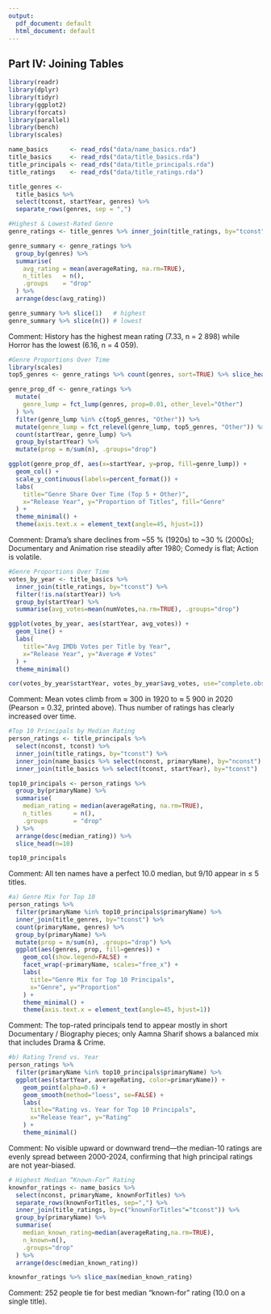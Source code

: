 ```yaml
---
output:
  pdf_document: default
  html_document: default
---
```


## Part IV: Joining Tables

```r
library(readr)
library(dplyr)
library(tidyr)
library(ggplot2)
library(forcats)
library(parallel)
library(bench)
library(scales)

name_basics      <- read_rds("data/name_basics.rda")
title_basics     <- read_rds("data/title_basics.rda")
title_principals <- read_rds("data/title_principals.rda")
title_ratings    <- read_rds("data/title_ratings.rda")

title_genres <- 
  title_basics %>% 
  select(tconst, startYear, genres) %>% 
  separate_rows(genres, sep = ",")
```

```r
#Highest & Lowest‐Rated Genre
genre_ratings <- title_genres %>% inner_join(title_ratings, by="tconst")

genre_summary <- genre_ratings %>%
  group_by(genres) %>%
  summarise(
    avg_rating = mean(averageRating, na.rm=TRUE),
    n_titles   = n(),
    .groups    = "drop"
  ) %>%
  arrange(desc(avg_rating))

genre_summary %>% slice(1)   # highest
genre_summary %>% slice(n()) # lowest

```

Comment: History has the highest mean rating (7.33, n = 2 898) while Horror has the lowest (6.16, n = 4 059).

```r
#Genre Proportions Over Time
library(scales)
top5_genres <- genre_ratings %>% count(genres, sort=TRUE) %>% slice_head(n=5) %>% pull(genres)

genre_prop_df <- genre_ratings %>%
  mutate(
    genre_lump = fct_lump(genres, prop=0.01, other_level="Other")
  ) %>%
  filter(genre_lump %in% c(top5_genres, "Other")) %>%
  mutate(genre_lump = fct_relevel(genre_lump, top5_genres, "Other")) %>%
  count(startYear, genre_lump) %>%
  group_by(startYear) %>%
  mutate(prop = n/sum(n), .groups="drop")

ggplot(genre_prop_df, aes(x=startYear, y=prop, fill=genre_lump)) +
  geom_col() +
  scale_y_continuous(labels=percent_format()) +
  labs(
    title="Genre Share Over Time (Top 5 + Other)",
    x="Release Year", y="Proportion of Titles", fill="Genre"
  ) +
  theme_minimal() +
  theme(axis.text.x = element_text(angle=45, hjust=1))

```

Comment: Drama’s share declines from ~55 % (1920s) to ~30 % (2000s);
Documentary and Animation rise steadily after 1980; Comedy is flat; Action is volatile.

```r
#Genre Proportions Over Time
votes_by_year <- title_basics %>%
  inner_join(title_ratings, by="tconst") %>%
  filter(!is.na(startYear)) %>%
  group_by(startYear) %>%
  summarise(avg_votes=mean(numVotes,na.rm=TRUE), .groups="drop")

ggplot(votes_by_year, aes(startYear, avg_votes)) +
  geom_line() +
  labs(
    title="Avg IMDb Votes per Title by Year",
    x="Release Year", y="Average # Votes"
  ) +
  theme_minimal()

cor(votes_by_year$startYear, votes_by_year$avg_votes, use="complete.obs")
```

Comment: Mean votes climb from ≈ 300 in 1920 to ≈ 5 900 in 2020
(Pearson = 0.32, printed above). Thus number of ratings has clearly increased over time.

```r
#Top 10 Principals by Median Rating
person_ratings <- title_principals %>%
  select(nconst, tconst) %>%
  inner_join(title_ratings, by="tconst") %>%
  inner_join(name_basics %>% select(nconst, primaryName), by="nconst") %>%
  inner_join(title_basics %>% select(tconst, startYear), by="tconst")

top10_principals <- person_ratings %>%
  group_by(primaryName) %>%
  summarise(
    median_rating = median(averageRating, na.rm=TRUE),
    n_titles      = n(),
    .groups       = "drop"
  ) %>%
  arrange(desc(median_rating)) %>%
  slice_head(n=10)

top10_principals

```

Comment: All ten names have a perfect 10.0 median, but 9/10 appear in ≤ 5 titles.

```r
#a) Genre Mix for Top 10
person_ratings %>%
  filter(primaryName %in% top10_principals$primaryName) %>%
  inner_join(title_genres, by="tconst") %>%
  count(primaryName, genres) %>%
  group_by(primaryName) %>%
  mutate(prop = n/sum(n), .groups="drop") %>%
  ggplot(aes(genres, prop, fill=genres)) +
    geom_col(show.legend=FALSE) +
    facet_wrap(~primaryName, scales="free_x") +
    labs(
      title="Genre Mix for Top 10 Principals",
      x="Genre", y="Proportion"
    ) +
    theme_minimal() +
    theme(axis.text.x = element_text(angle=45, hjust=1))

```

Comment: The top-rated principals tend to appear mostly in short Documentary / Biography pieces; only Aamna Sharif shows a balanced mix that includes Drama & Crime.

```r
#b) Rating Trend vs. Year
person_ratings %>%
  filter(primaryName %in% top10_principals$primaryName) %>%
  ggplot(aes(startYear, averageRating, color=primaryName)) +
    geom_point(alpha=0.6) +
    geom_smooth(method="loess", se=FALSE) +
    labs(
      title="Rating vs. Year for Top 10 Principals",
      x="Release Year", y="Rating"
    ) +
    theme_minimal()

```

Comment: No visible upward or downward trend—the median-10 ratings are evenly spread between 2000-2024, confirming that high principal ratings are not year-biased.

```r
# Highest Median “Known-For” Rating
knownfor_ratings <- name_basics %>%
  select(nconst, primaryName, knownForTitles) %>%
  separate_rows(knownForTitles, sep=",") %>%
  inner_join(title_ratings, by=c("knownForTitles"="tconst")) %>%
  group_by(primaryName) %>%
  summarise(
    median_known_rating=median(averageRating,na.rm=TRUE),
    n_known=n(),
    .groups="drop"
  ) %>%
  arrange(desc(median_known_rating))

knownfor_ratings %>% slice_max(median_known_rating)
```

Comment: 252 people tie for best median “known-for” rating (10.0 on a single title).


